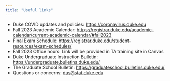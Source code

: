 ```yaml
---
title: "Useful links"
---
```


-   Duke COVID updates and policies: <https://coronavirus.duke.edu>
-   Fall 2023 Academic Calendar: <https://registrar.duke.edu/academic-calendar/current-academic-calendar/#fall2023>
-   Final Exam Schedule: <https://registrar.duke.edu/student-resources/exam-schedules/>
-   Fall 2023 Office hours: Link will be provided in TA training site in Canvas
-   Duke Undergraduate Instruction Bulletin: <https://undergraduate.bulletins.duke.edu/>
-   The Graduate School Bulletin: <https://graduateschool.bulletins.duke.edu/>
-   Questions or concerns: [dus\@stat.duke.edu](mailto:dus@stat.duke.edu)

<!--# Don't put the live link to the Office hours site in this public repo -->
